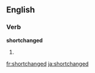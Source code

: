 ==English==

===Verb===
'''shortchanged'''

# {{present participle of|shortchange}}

[[fr:shortchanged]]
[[ja:shortchanged]]